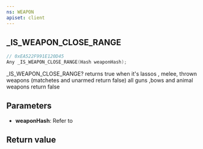 ```yaml
---
ns: WEAPON
apiset: client
---
```

## _IS_WEAPON_CLOSE_RANGE

```c
// 0xEA522F991E120D45
Any _IS_WEAPON_CLOSE_RANGE(Hash weaponHash);
```

_IS_WEAPON_CLOSE_RANGE?
returns true when it's lassos , melee, thrown weapons (matchetes and unarmed return false)
all guns ,bows and animal weapons return false

## Parameters
* **weaponHash**: Refer to <EmbeddedEnum name="eWeaponHash" />

## Return value
